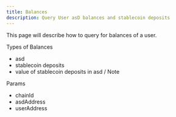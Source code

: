 ```yaml
---
title: Balances
description: Query User asD balances and stablecoin deposits
---
```


This page will describe how to query for balances of a user. 

Types of Balances
- asd
- stablecoin deposits
- value of stablecoin deposits in asd / Note

Params
- chainId
- asdAddress
- userAddress

